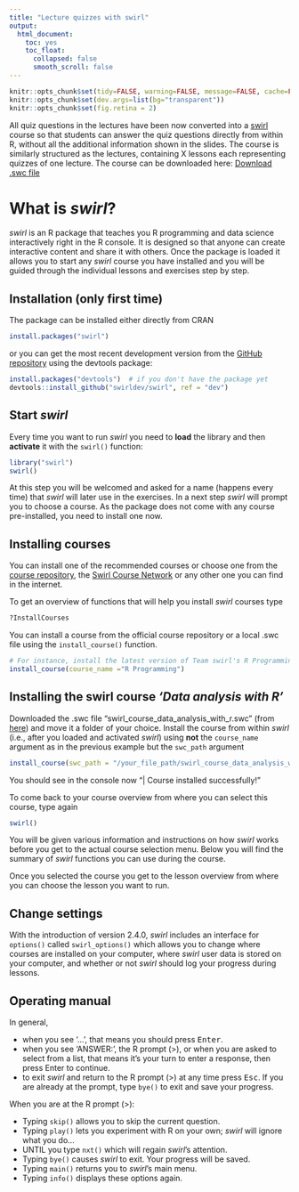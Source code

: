 ```yaml
---
title: "Lecture quizzes with swirl"
output: 
  html_document:
    toc: yes
    toc_float:
      collapsed: false
      smooth_scroll: false
---
```


```r
knitr::opts_chunk$set(tidy=FALSE, warning=FALSE, message=FALSE, cache=FALSE)
knitr::opts_chunk$set(dev.args=list(bg="transparent"))    
knitr::opts_chunk$set(fig.retina = 2)
```

All quiz questions in the lectures have been now converted into a [swirl](http://swirlstats.com/swirlify/index.html) course so that students can answer the quiz questions directly from within R, without all the additional information shown in the slides. The course is similarly structured as the lectures, containing X lessons each representing quizzes of one lecture. The course can be downloaded here:
<a href="data_site/swirl_course_data_analysis_with_r.swc">Download .swc file</a>


# What is *swirl*?

*swirl* is an R package that teaches you R programming and data science interactively right in the R console. It is designed so that anyone can create interactive content and share it with others. Once the package is loaded it allows you to start any *swirl* course you have installed and you will be guided through the individual lessons and exercises step by step.

## Installation (only first time)
The package can be installed either directly from CRAN
```r
install.packages("swirl")
```

or you can get the most recent development version from the [GitHub repository](https://github.com/swirldev) using the devtools package:
```r
install.packages("devtools")  # if you don't have the package yet
devtools::install_github("swirldev/swirl", ref = "dev")
```

## Start *swirl*
Every time you want to run *swirl* you need to **load** the library and then **activate** it with the `swirl()` function:
```r
library("swirl")
swirl()
```
At this step you will be welcomed and asked for a name (happens every time) that *swirl* will later use in the exercises. In a next step *swirl* will prompt you to choose a course. As the package does not come with any course pre-installed, you need to install one now. 

## Installing courses
You can install one of the recommended courses or choose one from the [course repository](https://github.com/swirldev/swirl_courses#swirl-courses), the [Swirl Course Network](http://swirlstats.com/scn/title.html) or any other one you can find in the internet.

To get an overview of functions that will help you install *swirl* courses type
```r
?InstallCourses
```

You can install a course from the official course repository or a local .swc file using the `install_course()` function.
```r
# For instance, install the latest version of Team swirl's R Programming course:
install_course(course_name ="R Programming")
```


## Installing the swirl course *'Data analysis with R'*

Downloaded the .swc file "swirl_course_data_analysis_with_r.swc" (from [here](link)) and move it a folder of your choice.
Install the course from within *swirl* (i.e., after you loaded and activated *swirl*) using **not** the `course_name` argument as in the previous example but the `swc_path` argument

```r
install_course(swc_path = "/your_file_path/swirl_course_data_analysis_with_r.swc")
```
You should see in the console now "| Course installed successfully!"

To come back to your course overview from where you can select this course, type again
```r
swirl()
```
You will be given various information and instructions on how *swirl* works before you get to the actual course selection menu. Below you will find the summary of *swirl* functions you can use during the course.

Once you selected the course you get to the lesson overview from where you can choose the lesson you want to run.

## Change settings

With the introduction of version 2.4.0, *swirl* includes an interface for `options()` called `swirl_options()` which allows you to change where courses are installed on your computer, where *swirl* user data is stored on your computer, and whether or not *swirl* should log your progress during lessons.


## Operating manual

In general,

- when you see '...', that means you should press <kbd>Enter</kbd>.
- when you see 'ANSWER:', the R prompt (>), or when you are asked to select from a list, that means it's your turn to enter a response, then press Enter to continue.
- to exit *swirl* and return to the R prompt (>) at any time press <kbd>Esc</kbd>. If you are already at the prompt, type `bye()` to exit and save your progress. 

When you are at the R prompt (>):

- Typing `skip()` allows you to skip the current question.
- Typing `play()` lets you experiment with R on your own; *swirl* will ignore what you do...
- UNTIL you type `nxt()` which will regain *swirl*'s attention.
- Typing `bye()` causes *swirl* to exit. Your progress will be saved.
- Typing `main()` returns you to *swirl*'s main menu.
- Typing `info()` displays these options again.


